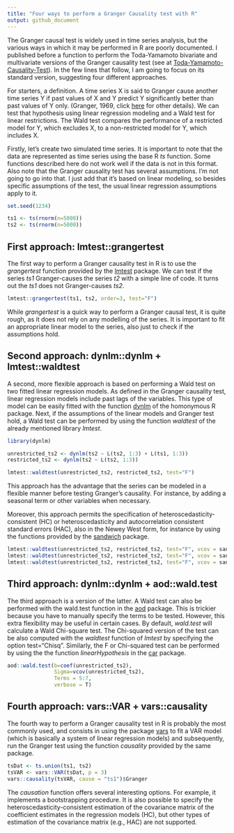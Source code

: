 ```yaml
---
title: "Four ways to perform a Granger Causality test with R"
output: github_document
---
```


The Granger causal test is widely used in time series analysis, but the various ways in which it may be performed in R are poorly documented. I published before a function to perform the Toda-Yamamoto bivariate and multivariate versions of the Granger causality test (see at  [Toda-Yamamoto-Causality-Test](https://github.com/nicolarighetti/Toda-Yamamoto-Causality-Test/blob/main/README.md)). In the few lines that follow, I am going to focus on its standard version, suggesting four different approaches.

For starters, a definition. A time series X is said to Granger cause another time series Y if past values of X and Y predict Y significantly better than past values of Y only. (Granger, 1969, click  [here](https://github.com/nicolarighetti/Toda-Yamamoto-Causality-Test/blob/main/README.md) for other details). We can test that hypothesis using linear regression modeling and a Wald test for linear restrictions. The Wald test compares the performance of a restricted model for Y, which excludes X, to a non-restricted model for Y, which includes X.

Firstly, let's create two simulated time series. It is important to note that the data are represented as time series using the base R *ts* function. Some functions described here do not work well if the data is not in this format. Also note that the Granger causality test has several assumptions. I'm not going to go into that. I just add that it's based on linear modeling, so besides specific assumptions of the test, the usual linear regression assumptions apply to it.

```r
set.seed(1234)

ts1 <- ts(rnorm(n=5000))
ts2 <- ts(rnorm(n=5000))
```

## First approach: lmtest::grangertest

The first way to perform a Granger causality test in R is to use the *grangertest* function provided by the [lmtest](https://cran.r-project.org/web/packages/lmtest/index.html) package. We can test if the series *ts1* Granger-causes the series *t2* with a simple line of code. It turns out the *ts1* does not Granger-causes *ts2*.

```r
lmtest::grangertest(ts1, ts2, order=3, test="F")
```

While *grangertest* is a quick way to perform a Granger causal test, it is quite rough, as it does not rely on any modelling of the series. It is important to fit an appropriate linear model to the series, also just to check if the assumptions hold.

## Second approach: dynlm::dynlm + lmtest::waldtest

A second, more flexible approach is based on performing a Wald test on two fitted linear regression models. As defined in the Granger causality test, linear regression models include past lags of the variables. This type of model can be easily fitted with the function [dynlm](https://cran.r-project.org/web/packages/dynlm/index.html) of the homonymous R package. Next, if the assumptions of the linear models and Granger test hold, a Wald test can be performed by using the function *waldtest* of the already mentioned library *lmtest*.

```r
library(dynlm)
```

```r
unrestricted_ts2 <- dynlm(ts2 ~ L(ts2, 1:3) + L(ts1, 1:3))
restricted_ts2 <- dynlm(ts2 ~ L(ts2, 1:3))

lmtest::waldtest(unrestricted_ts2, restricted_ts2, test="F")                  
```

This approach has the advantage that the series can be modeled in a flexible manner before testing Granger's causality. For instance, by adding a seasonal term or other variables when necessary.

Moreover, this approach permits the specification of heteroscedasticity-consistent (HC) or heteroscedasticity and autocorrelation consistent standard errors (HAC), also in the Newey West form, for instance by using the functions provided by the [sandwich](https://cran.r-project.org/web/packages/sandwich/index.html) package.

```r
lmtest::waldtest(unrestricted_ts2, restricted_ts2, test="F", vcov = sandwich::vcovHC) 
lmtest::waldtest(unrestricted_ts2, restricted_ts2, test="F", vcov = sandwich::vcovHAC) 
lmtest::waldtest(unrestricted_ts2, restricted_ts2, test="F", vcov = sandwich::NeweyWest) 
```

## Third approach: dynlm::dynlm + aod::wald.test

The third approach is a version of the latter. A Wald test can also be performed with the wald.test function in the [aod](https://cran.r-project.org/web/packages/aod/index.html) package. This is trickier because you have to manually specify the terms to be tested. However, this extra flexibility may be useful in certain cases. By default, *wald.test* will calculate a Wald Chi-square test. The Chi-squared version of the test can be also computed with the *waldtest* function of *lmtest* by specifying the option test="Chisq". Similarly, the F or Chi-squared test can be performed by using the the function *linearHypothesis* in the [car](https://cran.r-project.org/web/packages/car/index.html) package.

```r
aod::wald.test(b=coef(unrestricted_ts2), 
               Sigma=vcov(unrestricted_ts2),
               Terms = 5:7,
               verbose = T)
```

## Fourth approach: vars::VAR + vars::causality

The fourth way to perform a Granger causality test in R is probably the most commonly used, and consists in using the package [vars](https://cran.r-project.org/web/packages/vars/index.html) to fit a VAR model (which is basically a system of linear regression models) and subsequently, run the Granger test using the function *causality* provided by the same package.

```r
tsDat <- ts.union(ts1, ts2) 
tsVAR <- vars::VAR(tsDat, p = 3)
vars::causality(tsVAR, cause = "ts1")$Granger
```

The *causation* function offers several interesting options. For example, it implements a bootstrapping procedure. It is also possible to specify the heteroscedasticity-consistent estimation of the covariance matrix of the coefficient estimates in the regression models (HC), but other types of estimation of the covariance matrix (e.g., HAC) are not supported.